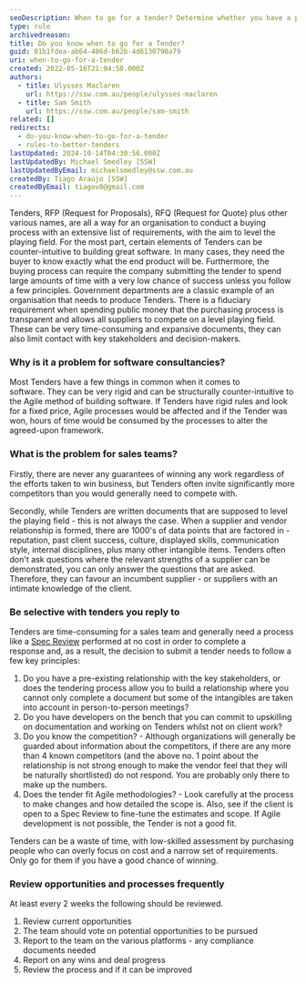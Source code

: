 ```yaml
---
seoDescription: When to go for a tender? Determine whether you have a pre-existing relationship with key stakeholders, know the competition, and if the tender fits Agile methodologies.
type: rule
archivedreason:
title: Do you know when to go for a Tender?
guid: 01b1fdea-ab64-486d-b62b-4d6130790a79
uri: when-to-go-for-a-tender
created: 2022-05-16T21:04:50.000Z
authors:
  - title: Ulysses Maclaren
    url: https://ssw.com.au/people/ulysses-maclaren
  - title: Sam Smith
    url: https://ssw.com.au/people/sam-smith
related: []
redirects:
  - do-you-know-when-to-go-for-a-tender
  - rules-to-better-tenders
lastUpdated: 2024-10-14T04:30:56.000Z
lastUpdatedBy: Michael Smedley [SSW]
lastUpdatedByEmail: michaelsmedley@ssw.com.au
createdBy: Tiago Araújo [SSW]
createdByEmail: tiagov8@gmail.com
---
```


Tenders, RFP (Request for Proposals), RFQ (Request for Quote) plus other various names, are all a way for an organisation to conduct a buying process with an extensive list of requirements, with the aim to level the playing field. For the most part, certain elements of Tenders can be counter-intuitive to building great software. In many cases, they need the buyer to know exactly what the end product will be. Furthermore, the buying process can require the company submitting the tender to spend large amounts of time with a very low chance of success unless you follow a few principles.
Government departments are a classic example of an organisation that needs to produce Tenders. There is a fiduciary requirement when spending public money that the purchasing process is transparent and allows all suppliers to compete on a level playing field. These can be very time-consuming and expansive documents, they can also limit contact with key stakeholders and decision-makers.

### Why is it a problem for software consultancies?

Most Tenders have a few things in common when it comes to software. They can be very rigid and can be structurally counter-intuitive to the Agile method of building software. If Tenders have rigid rules and look for a fixed price, Agile processes would be affected and if the Tender was won, hours of time would be consumed by the processes to alter the agreed-upon framework.

### What is the problem for sales teams?

Firstly, there are never any guarantees of winning any work regardless of the efforts taken to win business, but Tenders often invite significantly more competitors than you would generally need to compete with.

Secondly, while Tenders are written documents that are supposed to level the playing field - this is not always the case. When a supplier and vendor relationship is formed, there are 1000's of data points that are factored in - reputation, past client success, culture, displayed skills, communication style, internal disciplines, plus many other intangible items. Tenders often don't ask questions where the relevant strengths of a supplier can be demonstrated, you can only answer the questions that are asked. Therefore, they can favour an incumbent supplier - or suppliers with an intimate knowledge of the client.

### Be selective with tenders you reply to

Tenders are time-consuming for a sales team and generally need a process like a [Spec Review](/rules-to-better-specification-reviews) performed at no cost in order to complete a response and, as a result, the decision to submit a tender needs to follow a few key principles:

1. Do you have a pre-existing relationship with the key stakeholders, or does the tendering process allow you to build a relationship where you cannot only complete a document but some of the intangibles are taken into account in person-to-person meetings?
2. Do you have developers on the bench that you can commit to upskilling on documentation and working on Tenders whilst not on client work?
3. Do you know the competition? - Although organizations will generally be guarded about information about the competitors, if there are any more than 4 known competitors (and the above no. 1 point about the relationship is not strong enough to make the vendor feel that they will be naturally shortlisted) do not respond. You are probably only there to make up the numbers.
4. Does the tender fit Agile methodologies? - Look carefully at the process to make changes and how detailed the scope is. Also, see if the client is open to a Spec Review to fine-tune the estimates and scope. If Agile development is not possible, the Tender is not a good fit.

Tenders can be a waste of time, with low-skilled assessment by purchasing people who can overly focus on cost and a narrow set of requirements. Only go for them if you have a good chance of winning.

### Review opportunities and processes frequently

At least every 2 weeks the following should be reviewed.
1. Review current opportunities
2. The team should vote on potential opportunities to be pursued
3. Report to the team on the various platforms - any compliance documents needed
4. Report on any wins and deal progress
5. Review the process and if it can be improved
